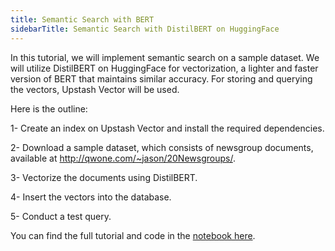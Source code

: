 ```yaml
---
title: Semantic Search with BERT
sidebarTitle: Semantic Search with DistilBERT on HuggingFace
---
```


In this tutorial, we will implement semantic search on a sample dataset. We will utilize DistilBERT on HuggingFace for vectorization, a lighter and faster version of BERT that maintains similar accuracy. For storing and querying the vectors, Upstash Vector will be used.

Here is the outline:

1- Create an index on Upstash Vector and install the required dependencies.

2- Download a sample dataset, which consists of newsgroup documents, available at http://qwone.com/~jason/20Newsgroups/.

3- Vectorize the documents using DistilBERT.

4- Insert the vectors into the database.

5- Conduct a test query.

You can find the full tutorial and code in the [notebook here](https://colab.research.google.com/drive/1xXSLtG2uItaBWAxXYgzwa5jo669mDk2p?authuser=1).
